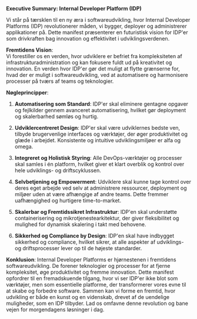 **Executive Summary: Internal Developer Platform (IDP)**

Vi står på tærsklen til en ny æra i softwareudvikling, hvor Internal Developer Platforms (IDP) revolutionerer måden, vi bygger, deployer og administrerer applikationer på. Dette manifest præsenterer en futuristisk vision for IDP'er som drivkraften bag innovation og effektivitet i udviklingsverdenen.

**Fremtidens Vision**:  
Vi forestiller os en verden, hvor udviklere er befriet fra kompleksiteten af infrastrukturadministration og kan fokusere fuldt ud på kreativitet og innovation. En verden hvor IDP'er gør det muligt at flytte grænserne for, hvad der er muligt i softwareudvikling, ved at automatisere og harmonisere processer på tværs af teams og teknologier.

**Nøgleprincipper**:
1. **Automatisering som Standard**: IDP'er skal eliminere gentagne opgaver og fejlkilder gennem avanceret automatisering, hvilket gør deployment og skalerbarhed sømløs og hurtig.

2. **Udviklercentreret Design**: IDP'er skal være udviklernes bedste ven, tilbyde brugervenlige interfaces og værktøjer, der øger produktivitet og glæde i arbejdet. Konsistente og intuitive udviklingsmiljøer er alfa og omega.

3. **Integreret og Holistisk Styring**: Alle DevOps-værktøjer og processer skal samles i én platform, hvilket giver et klart overblik og kontrol over hele udviklings- og driftscyklussen.

4. **Selvbetjening og Empowerment**: Udviklere skal kunne tage kontrol over deres eget arbejde ved selv at administrere ressourcer, deployment og miljøer uden at være afhængige af andre teams. Dette fremmer uafhængighed og hurtigere time-to-market.

5. **Skalerbar og Fremtidssikret Infrastruktur**: IDP'en skal understøtte containerisering og mikrotjenestearkitektur, der giver fleksibilitet og mulighed for dynamisk skalering i takt med behovene.

6. **Sikkerhed og Compliance by Design**: IDP'en skal have indbygget sikkerhed og compliance, hvilket sikrer, at alle aspekter af udviklings- og driftsprocesser lever op til de højeste standarder.

**Konklusion**:
Internal Developer Platforms er hjørnestenen i fremtidens softwareudvikling. De forener teknologier og processer for at fjerne kompleksitet, øge produktivitet og fremme innovation. Dette manifest opfordrer til en fremadskuende tilgang, hvor vi ser IDP'er ikke blot som værktøjer, men som essentielle platforme, der transformerer vores evne til at skabe og forbedre software. Sammen kan vi forme en fremtid, hvor udvikling er både en kunst og en videnskab, drevet af de uendelige muligheder, som en IDP tilbyder. Lad os omfavne denne revolution og bane vejen for morgendagens løsninger i dag.